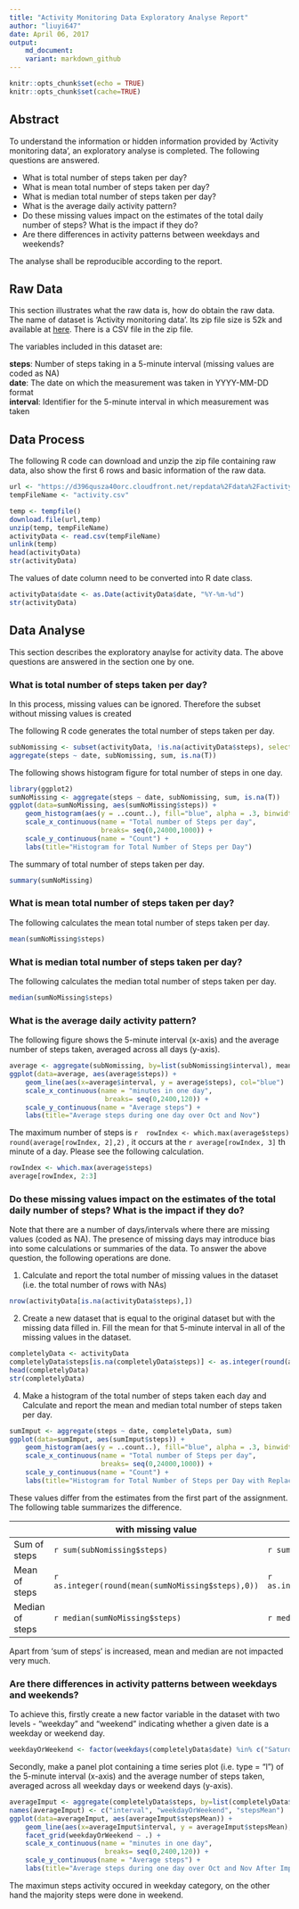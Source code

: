```yaml
---
title: "Activity Monitoring Data Exploratory Analyse Report"
author: "liuyi647"
date: April 06, 2017
output: 
    md_document:
    variant: markdown_github
---
```


```r
knitr::opts_chunk$set(echo = TRUE)
knitr::opts_chunk$set(cache=TRUE)
```

## Abstract
To understand the information or hidden information provided by 'Activity monitoring data', an exploratory analyse is completed. The following questions are answered.    

* What is total number of steps taken per day? 
* What is mean total number of steps taken per day?  
* What is median total number of steps taken per day?
* What is the average daily activity pattern?    
* Do these missing values impact on the estimates of the total daily number of steps? What is the impact if they do?  
* Are there differences in activity patterns between weekdays and weekends?  

The analyse shall be reproducible according to the report.

## Raw Data
This section illustrates what the raw data is, how do obtain the raw data.
The name of dataset is 'Activity monitoring data'. Its zip file size is 52k and available at [here](https://d396qusza40orc.cloudfront.net/repdata%2Fdata%2Factivity.zip). There is a CSV file in the zip file.

The variables included in this dataset are:

**steps**: Number of steps taking in a 5-minute interval (missing values are coded as NA)  
**date**: The date on which the measurement was taken in YYYY-MM-DD format  
**interval**: Identifier for the 5-minute interval in which measurement was taken  

## Data Process
The following R code can download and unzip the zip file containing raw data, also show the first 6 rows and basic information of the raw data.

```r
url <- "https://d396qusza40orc.cloudfront.net/repdata%2Fdata%2Factivity.zip"
tempFileName <- "activity.csv"

temp <- tempfile()
download.file(url,temp)
unzip(temp, tempFileName)
activityData <- read.csv(tempFileName)
unlink(temp)
head(activityData)
str(activityData)
```

The values of date column need to be converted into R date class.

```r
activityData$date <- as.Date(activityData$date, "%Y-%m-%d")
str(activityData)
```

## Data Analyse
This section describes the exploratory anaylse for activity data. The above questions are answered in the section one by one.

### What is total number of steps taken per day? 
In this process, missing values can be ignored. Therefore the subset without missing values is created

The following R code generates the total number of steps taken per day.
```r
subNomissing <- subset(activityData, !is.na(activityData$steps), select=c("steps", "date", "interval"))
aggregate(steps ~ date, subNomissing, sum, is.na(T))
```


The following shows histogram figure for total number of steps in one day.
```r
library(ggplot2)
sumNoMissing <- aggregate(steps ~ date, subNomissing, sum, is.na(T))
ggplot(data=sumNoMissing, aes(sumNoMissing$steps)) +
    geom_histogram(aes(y = ..count..), fill="blue", alpha = .3, binwidth = 500) +
    scale_x_continuous(name = "Total number of Steps per day",
                       breaks= seq(0,24000,1000)) +
    scale_y_continuous(name = "Count") +
    labs(title="Histogram for Total Number of Steps per Day") 
```

The summary of total number of steps taken per day.
```r
summary(sumNoMissing)
```

### What is mean total number of steps taken per day?  
The following calculates the mean total number of steps taken per day.
```r
mean(sumNoMissing$steps)
```

### What is median total number of steps taken per day?
The following calculates the median total number of steps taken per day.
```r
median(sumNoMissing$steps)
```

### What is the average daily activity pattern? 
The following figure shows the 5-minute interval (x-axis) and the average number of steps taken, averaged across all days (y-axis). 

```r
average <- aggregate(subNomissing, by=list(subNomissing$interval), mean, na.rm=T)
ggplot(data=average, aes(average$steps)) +
    geom_line(aes(x=average$interval, y = average$steps), col="blue")  +
    scale_x_continuous(name = "minutes in one day",
                        breaks= seq(0,2400,120)) +
    scale_y_continuous(name = "Average steps") +
    labs(title="Average steps during one day over Oct and Nov")

```

The maximum number of steps is 
`r 
rowIndex <- which.max(average$steps) 
round(average[rowIndex, 2],2)
`
, 
it occurs at the `r average[rowIndex, 3]` th minute of a day. Please see the following calculation.

```r
rowIndex <- which.max(average$steps)
average[rowIndex, 2:3]
```

### Do these missing values impact on the estimates of the total daily number of steps? What is the impact if they do?  

Note that there are a number of days/intervals where there are missing values (coded as NA). The presence of missing days may introduce bias into some calculations or summaries of the data. To answer the above question, the following operations are done.

1. Calculate and report the total number of missing values in the dataset (i.e. the total number of rows with NAs)
```r
nrow(activityData[is.na(activityData$steps),])
```
2. Create a new dataset that is equal to the original dataset but with the missing data filled in. Fill the mean for that 5-minute interval in all of the missing values in the dataset. 
```r
completelyData <- activityData
completelyData$steps[is.na(completelyData$steps)] <- as.integer(round(average$steps[match(completelyData$interval,average$interval)][which(is.na(completelyData$steps))],0))
head(completelyData)
str(completelyData)
```

4. Make a histogram of the total number of steps taken each day and Calculate and report the mean and median total number of steps taken per day. 
```r
sumImput <- aggregate(steps ~ date, completelyData, sum)
ggplot(data=sumImput, aes(sumImput$steps)) +
    geom_histogram(aes(y = ..count..), fill="blue", alpha = .3, binwidth = 500) +
    scale_x_continuous(name = "Total number of Steps per day",
                       breaks= seq(0,24000,1000)) +
    scale_y_continuous(name = "Count") +
    labs(title="Histogram for Total Number of Steps per Day with Replaced Missing Value")
```
These values differ from the estimates from the first part of the assignment. The following table summarizes the difference. 

|            |with missing value    |imput missing value|
|------------|----------------------|-------------------|
|Sum of steps|`r sum(subNomissing$steps)`|`r sum(completelyData$steps)`|
|Mean of steps|`r as.integer(round(mean(sumNoMissing$steps),0))`|`r as.integer(round(mean(sumImput$steps),2))`|
|Median of steps|`r median(sumNoMissing$steps)`|`r median(sumImput$steps)`|

Apart from 'sum of steps' is increased, mean and median are not impacted very much.

### Are there differences in activity patterns between weekdays and weekends?  
To achieve this, firstly create a new factor variable in the dataset with two levels - "weekday" and "weekend" indicating whether a given date is a weekday or weekend day.
```r
weekdayOrWeekend <- factor(weekdays(completelyData$date) %in% c("Saturday","Sunday"), labels=c("weekday","weekend"), ordered=FALSE)
```

Secondly, make a panel plot containing a time series plot (i.e. type = "l") of the 5-minute interval (x-axis) and the average number of steps taken, averaged across all weekday days or weekend days (y-axis). 

```r
averageImput <- aggregate(completelyData$steps, by=list(completelyData$interval, weekdayOrWeekend), mean)
names(averageImput) <- c("interval", "weekdayOrWeekend", "stepsMean")
ggplot(data=averageImput, aes(averageImput$stepsMean)) +
    geom_line(aes(x=averageImput$interval, y = averageImput$stepsMean), col="blue") +               
    facet_grid(weekdayOrWeekend ~ .) +  
    scale_x_continuous(name = "minutes in one day",
                        breaks= seq(0,2400,120)) +
    scale_y_continuous(name = "Average steps") +
    labs(title="Average steps during one day over Oct and Nov After Imputting Missing Values")
```
The maximun steps activity occured in weekday category, on the other hand the majority steps were done in weekend.































